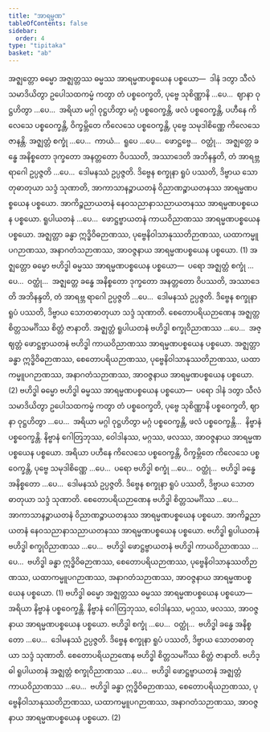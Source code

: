```yaml
---
title: "အာရမ္မဏ"
tableOfContents: false
sidebar:
  order: 4
type: "tipitaka"
basket: "ab"
---
```



<DynamicBreadcrumb />

<Division number="28">

<Paragraph number="2813">
အဇ္ဈတ္တော ဓမ္မော အဇ္ဈတ္တဿ ဓမ္မဿ အာရမ္မဏပစ္စယေန ပစ္စယော—  ဒါနံ ဒတွာ သီလံ သမာဒိယိတွာ ဥပေါသထကမ္မံ ကတွာ တံ ပစ္စဝေက္ခတိ, ပုဗ္ဗေ သုစိဏ္ဏာနိ …ပေ…  ဈာနာ ဝုဋ္ဌဟိတွာ …ပေ…  အရိယာ မဂ္ဂါ ဝုဋ္ဌဟိတွာ မဂ္ဂံ ပစ္စဝေက္ခန္တိ, ဖလံ ပစ္စဝေက္ခန္တိ, ပဟီနေ ကိလေသေ ပစ္စဝေက္ခန္တိ, ဝိက္ခမ္ဘိတေ ကိလေသေ ပစ္စဝေက္ခန္တိ, ပုဗ္ဗေ သမုဒါစိဏ္ဏေ ကိလေသေ ဇာနန္တိ. အဇ္ဈတ္တံ စက္ခုံ …ပေ…  ကာယံ…  ရူပေ …ပေ…  ဖောဋ္ဌဗ္ဗေ…  ဝတ္ထုံ…  အဇ္ဈတ္တေ ခန္ဓေ အနိစ္စတော ဒုက္ခတော အနတ္တတော ဝိပဿတိ, အဿာဒေတိ အဘိနန္ဒတိ, တံ အာရဗ္ဘ ရာဂေါ ဥပ္ပဇ္ဇတိ …ပေ…  ဒေါမနဿံ ဥပ္ပဇ္ဇတိ. ဒိဗ္ဗေန စက္ခုနာ ရူပံ ပဿတိ, ဒိဗ္ဗာယ သောတုဓာတုယာ သဒ္ဒံ သုဏာတိ, အာကာသာနဉ္စာယတနံ ဝိညာဏဉ္စာယတနဿ အာရမ္မဏပစ္စယေန ပစ္စယော. အာကိဉ္စညာယတနံ နေဝသညာနာသညာယတနဿ အာရမ္မဏပစ္စယေန ပစ္စယော. ရူပါယတနံ …ပေ…  ဖောဋ္ဌဗ္ဗာယတနံ ကာယဝိညာဏဿ အာရမ္မဏပစ္စယေန ပစ္စယော. အဇ္ဈတ္တာ ခန္ဓာ ဣဒ္ဓိဝိဓဉာဏဿ, ပုဗ္ဗေနိဝါသာနုဿတိဉာဏဿ, ယထာကမ္မူပဂဉာဏဿ, အနာဂတံသဉာဏဿ, အာဝဇ္ဇနာယ အာရမ္မဏပစ္စယေန ပစ္စယော. (1)
</Paragraph>

<Paragraph number="2814">
အဇ္ဈတ္တော ဓမ္မော ဗဟိဒ္ဓါ ဓမ္မဿ အာရမ္မဏပစ္စယေန ပစ္စယော—  ပရော အဇ္ဈတ္တံ စက္ခုံ …ပေ…  ဝတ္ထုံ…  အဇ္ဈတ္တေ ခန္ဓေ အနိစ္စတော ဒုက္ခတော အနတ္တတော ဝိပဿတိ, အဿာဒေတိ အဘိနန္ဒတိ, တံ အာရဗ္ဘ ရာဂေါ ဥပ္ပဇ္ဇတိ …ပေ…  ဒေါမနဿံ ဥပ္ပဇ္ဇတိ. ဒိဗ္ဗေန စက္ခုနာ ရူပံ ပဿတိ, ဒိဗ္ဗာယ သောတဓာတုယာ သဒ္ဒံ သုဏာတိ. စေတောပရိယဉာဏေန အဇ္ဈတ္တစိတ္တသမင်္ဂိဿ စိတ္တံ ဇာနာတိ. အဇ္ဈတ္တံ ရူပါယတနံ ဗဟိဒ္ဓါ စက္ခုဝိညာဏဿ …ပေ…  အဇ္ဈတ္တံ ဖောဋ္ဌဗ္ဗာယတနံ ဗဟိဒ္ဓါ ကာယဝိညာဏဿ အာရမ္မဏပစ္စယေန ပစ္စယော. အဇ္ဈတ္တာ ခန္ဓာ ဣဒ္ဓိဝိဓဉာဏဿ, စေတောပရိယဉာဏဿ, ပုဗ္ဗေနိဝါသာနုဿတိဉာဏဿ, ယထာကမ္မူပဂဉာဏဿ, အနာဂတံသဉာဏဿ, အာဝဇ္ဇနာယ အာရမ္မဏပစ္စယေန ပစ္စယော. (2)
</Paragraph>

</Division>
<Division number="29">

<Paragraph number="2815">
ဗဟိဒ္ဓါ ဓမ္မော ဗဟိဒ္ဓါ ဓမ္မဿ အာရမ္မဏပစ္စယေန ပစ္စယော—  ပရော ဒါနံ ဒတွာ သီလံ သမာဒိယိတွာ ဥပေါသထကမ္မံ ကတွာ တံ ပစ္စဝေက္ခတိ, ပုဗ္ဗေ သုစိဏ္ဏာနိ ပစ္စဝေက္ခတိ, ဈာနာ ဝုဋ္ဌဟိတွာ …ပေ…  အရိယာ မဂ္ဂါ ဝုဋ္ဌဟိတွာ မဂ္ဂံ ပစ္စဝေက္ခန္တိ, ဖလံ ပစ္စဝေက္ခန္တိ…  နိဗ္ဗာနံ ပစ္စဝေက္ခန္တိ. နိဗ္ဗာနံ ဂေါတြဘုဿ, ဝေါဒါနဿ, မဂ္ဂဿ, ဖလဿ, အာဝဇ္ဇနာယ အာရမ္မဏပစ္စယေန ပစ္စယော. အရိယာ ပဟီနေ ကိလေသေ ပစ္စဝေက္ခန္တိ, ဝိက္ခမ္ဘိတေ ကိလေသေ ပစ္စဝေက္ခန္တိ, ပုဗ္ဗေ သမုဒါစိဏ္ဏေ …ပေ…  ပရော ဗဟိဒ္ဓါ စက္ခုံ …ပေ…  ဝတ္ထုံ…  ဗဟိဒ္ဓါ ခန္ဓေ အနိစ္စတော …ပေ…  ဒေါမနဿံ ဥပ္ပဇ္ဇတိ. ဒိဗ္ဗေန စက္ခုနာ ရူပံ ပဿတိ, ဒိဗ္ဗာယ သောတဓာတုယာ သဒ္ဒံ သုဏာတိ. စေတောပရိယဉာဏေန ဗဟိဒ္ဓါ စိတ္တသမင်္ဂိဿ …ပေ…  အာကာသာနဉ္စာယတနံ ဝိညာဏဉ္စာယတနဿ အာရမ္မဏပစ္စယေန ပစ္စယော. အာကိဉ္စညာယတနံ နေဝသညာနာသညာယတနဿ အာရမ္မဏပစ္စယေန ပစ္စယော. ဗဟိဒ္ဓါ ရူပါယတနံ ဗဟိဒ္ဓါ စက္ခုဝိညာဏဿ …ပေ…  ဗဟိဒ္ဓါ ဖောဋ္ဌဗ္ဗာယတနံ ဗဟိဒ္ဓါ ကာယဝိညာဏဿ …ပေ…  ဗဟိဒ္ဓါ ခန္ဓာ ဣဒ္ဓိဝိဓဉာဏဿ, စေတောပရိယဉာဏဿ, ပုဗ္ဗေနိဝါသာနုဿတိဉာဏဿ, ယထာကမ္မူပဂဉာဏဿ, အနာဂတံသဉာဏဿ, အာဝဇ္ဇနာယ အာရမ္မဏပစ္စယေန ပစ္စယော. (1)
</Paragraph>

<Paragraph number="2816">
ဗဟိဒ္ဓါ ဓမ္မော အဇ္ဈတ္တဿ ဓမ္မဿ အာရမ္မဏပစ္စယေန ပစ္စယော—  အရိယာ နိဗ္ဗာနံ ပစ္စဝေက္ခန္တိ. နိဗ္ဗာနံ ဂေါတြဘုဿ, ဝေါဒါနဿ, မဂ္ဂဿ, ဖလဿ, အာဝဇ္ဇနာယ အာရမ္မဏပစ္စယေန ပစ္စယော. ဗဟိဒ္ဓါ စက္ခုံ …ပေ…  ဝတ္ထုံ…  ဗဟိဒ္ဓါ ခန္ဓေ အနိစ္စတော …ပေ…  ဒေါမနဿံ ဥပ္ပဇ္ဇတိ. ဒိဗ္ဗေန စက္ခုနာ ရူပံ ပဿတိ, ဒိဗ္ဗာယ သောတဓာတုယာ သဒ္ဒံ သုဏာတိ. စေတောပရိယဉာဏေန ဗဟိဒ္ဓါ စိတ္တသမင်္ဂိဿ စိတ္တံ ဇာနာတိ. ဗဟိဒ္ဓါ ရူပါယတနံ အဇ္ဈတ္တံ စက္ခုဝိညာဏဿ …ပေ…  ဗဟိဒ္ဓါ ဖောဋ္ဌဗ္ဗာယတနံ အဇ္ဈတ္တံ ကာယဝိညာဏဿ …ပေ…  ဗဟိဒ္ဓါ ခန္ဓာ ဣဒ္ဓိဝိဓဉာဏဿ, စေတောပရိယဉာဏဿ, ပုဗ္ဗေနိဝါသာနုဿတိဉာဏဿ, ယထာကမ္မူပဂဉာဏဿ, အနာဂတံသဉာဏဿ, အာဝဇ္ဇနာယ အာရမ္မဏပစ္စယေန ပစ္စယော. (2)
</Paragraph>
</Division>
